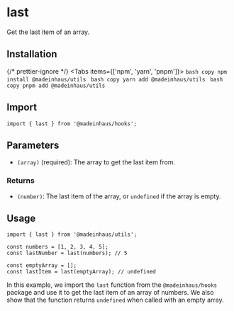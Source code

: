 # last

Get the last item of an array.

## Installation


{/* prettier-ignore */}
<Tabs items={['npm', 'yarn', 'pnpm']}>
    <Tab>
        ```bash copy
        npm install @madeinhaus/utils
        ```
    </Tab>
    <Tab>
        ```bash copy
        yarn add @madeinhaus/utils
        ```
    </Tab>
    <Tab>
        ```bash copy
        pnpm add @madeinhaus/utils
        ```
    </Tab>
</Tabs>

## Import

```tsx
import { last } from '@madeinhaus/hooks';
```


## Parameters

- `(array)` (required): The array to get the last item from.

### Returns

- `(number)`: The last item of the array, or `undefined` if the array is empty.

## Usage

```tsx copy showLineNumbers
import { last } from '@madeinhaus/utils';

const numbers = [1, 2, 3, 4, 5];
const lastNumber = last(numbers); // 5

const emptyArray = [];
const lastItem = last(emptyArray); // undefined
```

In this example, we import the `last` function from the `@madeinhaus/hooks` package and use it to get the last item of an array of numbers. We also show that the function returns `undefined` when called with an empty array.